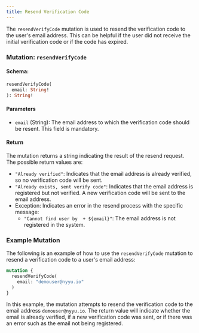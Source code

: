```yaml
---
title: Resend Verification Code
---
```



The `resendVerifyCode` mutation is used to resend the verification code to the user's email address. This can be helpful if the user did not receive the initial verification code or if the code has expired.

### Mutation: `resendVerifyCode`

#### Schema:
```graphql
resendVerifyCode(
  email: String!
): String!
```

#### Parameters

- `email` (String): The email address to which the verification code should be resent. This field is mandatory.

#### Return

The mutation returns a string indicating the result of the resend request. The possible return values are:

- `"Already verified"`: Indicates that the email address is already verified, so no verification code will be sent.
- `"Already exists, sent verify code"`: Indicates that the email address is registered but not verified. A new verification code will be sent to the email address.
- Exception: Indicates an error in the resend process with the specific message:
  - `"Cannot find user by  + ${email}"`: The email address is not registered in the system.

### Example Mutation

The following is an example of how to use the `resendVerifyCode` mutation to resend a verification code to a user's email address:

```graphql
mutation {
  resendVerifyCode(
    email: "demouser@nyyu.io"
  )
}
```

In this example, the mutation attempts to resend the verification code to the email address `demouser@nyyu.io`. The return value will indicate whether the email is already verified, if a new verification code was sent, or if there was an error such as the email not being registered.